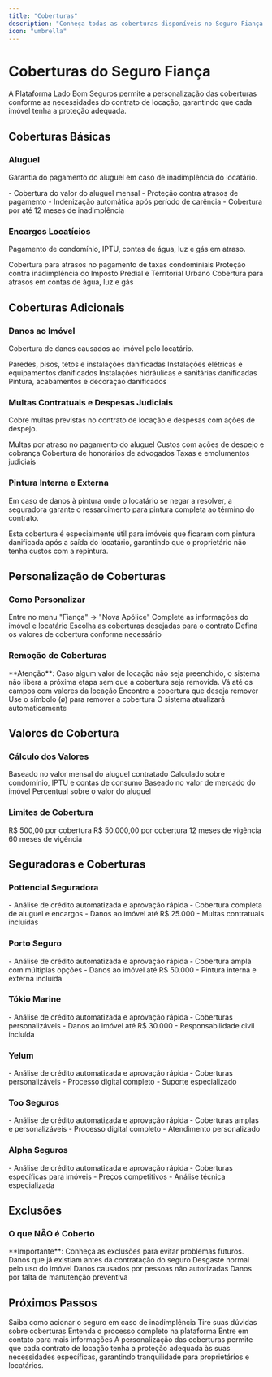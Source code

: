 ```yaml
---
title: "Coberturas"
description: "Conheça todas as coberturas disponíveis no Seguro Fiança Imobiliário"
icon: "umbrella"
---
```


# Coberturas do Seguro Fiança

<Info>
A Plataforma Lado Bom Seguros permite a personalização das coberturas conforme as necessidades do contrato de locação, garantindo que cada imóvel tenha a proteção adequada.
</Info>

## Coberturas Básicas

### Aluguel
Garantia do pagamento do aluguel em caso de inadimplência do locatário.

<Check>
- Cobertura do valor do aluguel mensal
- Proteção contra atrasos de pagamento
- Indenização automática após período de carência
- Cobertura por até 12 meses de inadimplência
</Check>

### Encargos Locatícios
Pagamento de condomínio, IPTU, contas de água, luz e gás em atraso.

<AccordionGroup>
<Accordion title="Condomínio">
  Cobertura para atrasos no pagamento de taxas condominiais
</Accordion>

<Accordion title="IPTU">
  Proteção contra inadimplência do Imposto Predial e Territorial Urbano
</Accordion>

<Accordion title="Contas de Consumo">
  Cobertura para atrasos em contas de água, luz e gás
</Accordion>
</AccordionGroup>

## Coberturas Adicionais

### Danos ao Imóvel
Cobertura de danos causados ao imóvel pelo locatário.

<CardGroup cols={2}>
<Card title="Danos Estruturais" icon="wrench-screwdriver">
  Paredes, pisos, tetos e instalações danificadas
</Card>

<Card title="Danos Elétricos" icon="bolt">
  Instalações elétricas e equipamentos danificados
</Card>

<Card title="Danos Hidráulicos" icon="droplet">
  Instalações hidráulicas e sanitárias danificadas
</Card>

<Card title="Danos Estéticos" icon="paint-brush">
  Pintura, acabamentos e decoração danificados
</Card>
</CardGroup>

### Multas Contratuais e Despesas Judiciais
Cobre multas previstas no contrato de locação e despesas com ações de despejo.

<Steps>
<Step title="Multas Contratuais">
  Multas por atraso no pagamento do aluguel
</Step>

<Step title="Despesas Judiciais">
  Custos com ações de despejo e cobrança
</Step>

<Step title="Honorários Advocatícios">
  Cobertura de honorários de advogados
</Step>

<Step title="Custas Processuais">
  Taxas e emolumentos judiciais
</Step>
</Steps>

### Pintura Interna e Externa
Em caso de danos à pintura onde o locatário se negar a resolver, a seguradora garante o ressarcimento para pintura completa ao término do contrato.

<Info>
Esta cobertura é especialmente útil para imóveis que ficaram com pintura danificada após a saída do locatário, garantindo que o proprietário não tenha custos com a repintura.
</Info>

## Personalização de Coberturas

### Como Personalizar

<Steps>
<Step title="Acesse a Plataforma">
  Entre no menu "Fiança" → "Nova Apólice"
</Step>

<Step title="Preencha os Dados">
  Complete as informações do imóvel e locatário
</Step>

<Step title="Selecione Coberturas">
  Escolha as coberturas desejadas para o contrato
</Step>

<Step title="Ajuste Valores">
  Defina os valores de cobertura conforme necessário
</Step>
</Steps>

### Remoção de Coberturas

<Warning>
**Atenção**: Caso algum valor de locação não seja preenchido, o sistema não libera a próxima etapa sem que a cobertura seja removida.
</Warning>

<Steps>
<Step title="Acesse a Segunda Etapa">
  Vá até os campos com valores da locação
</Step>

<Step title="Localize a Cobertura">
  Encontre a cobertura que deseja remover
</Step>

<Step title="Clique no Círculo Cortado">
  Use o símbolo (ø) para remover a cobertura
</Step>

<Step title="Confirme a Remoção">
  O sistema atualizará automaticamente
</Step>
</Steps>

## Valores de Cobertura

### Cálculo dos Valores

<AccordionGroup>
<Accordion title="Aluguel">
  Baseado no valor mensal do aluguel contratado
</Accordion>

<Accordion title="Encargos">
  Calculado sobre condomínio, IPTU e contas de consumo
</Accordion>

<Accordion title="Danos ao Imóvel">
  Baseado no valor de mercado do imóvel
</Accordion>

<Accordion title="Multas e Despesas">
  Percentual sobre o valor do aluguel
</Accordion>
</AccordionGroup>

### Limites de Cobertura

<CardGroup cols={2}>
<Card title="Valor Mínimo" icon="arrow-down">
  R$ 500,00 por cobertura
</Card>

<Card title="Valor Máximo" icon="arrow-up">
  R$ 50.000,00 por cobertura
</Card>

<Card title="Prazo Mínimo" icon="clock">
  12 meses de vigência
</Card>

<Card title="Prazo Máximo" icon="clock">
  60 meses de vigência
</Card>
</CardGroup>

## Seguradoras e Coberturas

### Pottencial Seguradora

<Check>
- Análise de crédito automatizada e aprovação rápida
- Cobertura completa de aluguel e encargos
- Danos ao imóvel até R$ 25.000
- Multas contratuais incluídas
</Check>

### Porto Seguro

<Check>
- Análise de crédito automatizada e aprovação rápida
- Cobertura ampla com múltiplas opções
- Danos ao imóvel até R$ 50.000
- Pintura interna e externa incluída
</Check>

### Tókio Marine

<Check>
- Análise de crédito automatizada e aprovação rápida
- Coberturas personalizáveis
- Danos ao imóvel até R$ 30.000
- Responsabilidade civil incluída
</Check>

### Yelum

<Check>
- Análise de crédito automatizada e aprovação rápida
- Coberturas personalizáveis
- Processo digital completo
- Suporte especializado
</Check>

### Too Seguros

<Check>
- Análise de crédito automatizada e aprovação rápida
- Coberturas amplas e personalizáveis
- Processo digital completo
- Atendimento personalizado
</Check>

### Alpha Seguros

<Check>
- Análise de crédito automatizada e aprovação rápida
- Coberturas específicas para imóveis
- Preços competitivos
- Análise técnica especializada
</Check>

## Exclusões

### O que NÃO é Coberto

<Warning>
**Importante**: Conheça as exclusões para evitar problemas futuros.
</Warning>

<AccordionGroup>
<Accordion title="Danos Pre-existentes">
  Danos que já existiam antes da contratação do seguro
</Accordion>

<Accordion title="Desgaste Natural">
  Desgaste normal pelo uso do imóvel
</Accordion>

<Accordion title="Danos por Terceiros">
  Danos causados por pessoas não autorizadas
</Accordion>

<Accordion title="Falta de Manutenção">
  Danos por falta de manutenção preventiva
</Accordion>
</AccordionGroup>

## Próximos Passos

<CardGroup cols={2}>
<Card title="Processo de Sinistro" icon="exclamation-triangle" href="/produtos/seguro-fianca/processo-sinistro">
  Saiba como acionar o seguro em caso de inadimplência
</Card>

<Card title="FAQ" icon="question-mark" href="/produtos/seguro-fianca/faq">
  Tire suas dúvidas sobre coberturas
</Card>

<Card title="Como Funciona" icon="play" href="/produtos/seguro-fianca/como-funciona">
  Entenda o processo completo na plataforma
</Card>

<Card title="Contato" icon="phone" href="/contato">
  Entre em contato para mais informações
</Card>
</CardGroup>

<Note>
A personalização das coberturas permite que cada contrato de locação tenha a proteção adequada às suas necessidades específicas, garantindo tranquilidade para proprietários e locatários.
</Note>

